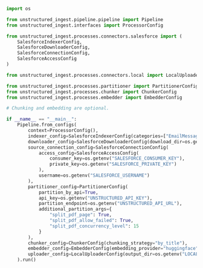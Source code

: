 ```python Python Ingest
import os

from unstructured_ingest.pipeline.pipeline import Pipeline
from unstructured_ingest.interfaces import ProcessorConfig

from unstructured_ingest.processes.connectors.salesforce import (
    SalesforceIndexerConfig,
    SalesforceDownloaderConfig,
    SalesforceConnectionConfig,
    SalesforceAccessConfig
)

from unstructured_ingest.processes.connectors.local import LocalUploaderConfig

from unstructured_ingest.processes.partitioner import PartitionerConfig
from unstructured_ingest.processes.chunker import ChunkerConfig
from unstructured_ingest.processes.embedder import EmbedderConfig

# Chunking and embedding are optional.

if __name__ == "__main__":
    Pipeline.from_configs(
        context=ProcessorConfig(),
        indexer_config=SalesforceIndexerConfig(categories=["EmailMessage", "Account", "Lead", "Case", "Campaign"]),
        downloader_config=SalesforceDownloaderConfig(download_dir=os.getenv("LOCAL_FILE_DOWNLOAD_DIR")),
        source_connection_config=SalesforceConnectionConfig(
            access_config=SalesforceAccessConfig(
                consumer_key=os.getenv("SALESFORCE_CONSUMER_KEY"),
                private_key=os.getenv("SALESFORCE_PRIVATE_KEY")
            ),
            username=os.getenv("SALESFORCE_USERNAME")
        ),
        partitioner_config=PartitionerConfig(
            partition_by_api=True,
            api_key=os.getenv("UNSTRUCTURED_API_KEY"),
            partition_endpoint=os.getenv("UNSTRUCTURED_API_URL"),
            additional_partition_args={
                "split_pdf_page": True,
                "split_pdf_allow_failed": True,
                "split_pdf_concurrency_level": 15
            }
        ),
        chunker_config=ChunkerConfig(chunking_strategy="by_title"),
        embedder_config=EmbedderConfig(embedding_provider="huggingface"),
        uploader_config=LocalUploaderConfig(output_dir=os.getenv("LOCAL_FILE_OUTPUT_DIR"))
    ).run()
```